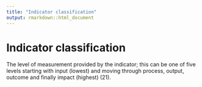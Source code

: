 ```yaml
---
title: "Indicator classification"
output: rmarkdown::html_document
---
```


# Indicator classification

The level of measurement provided by  the indicator; this can be one of five levels  starting with input (lowest) and moving  through  process, output, outcome and  finally impact (highest) (21).
